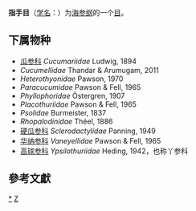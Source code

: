 {{Automatic taxobox
| taxon = Dactylochirotida
| authority = Grube, 1840
| image = Pink warty sea cucumber (Cercodemas anceps).jpg
| image_caption = ''[[Cercodemas_anceps|Cercodemas anceps]]''
}}
'''指手目'''（[[学名|学名]]：{{lang|la|''Dactylochirotida''}}）为[[海参纲|海参纲]]的一个[[目|目]]。

==下属物种==
* [[瓜参科|瓜参科]] ''Cucumariidae'' Ludwig, 1894
* ''Cucumellidae'' Thandar & Arumugam, 2011
* ''Heterothyonidae'' Pawson, 1970
* ''Paracucumidae'' Pawson & Fell, 1965
* ''Phyllophoridae'' Östergren, 1907
* ''Placothuriidae'' Pawson & Fell, 1965
* ''Psolidae'' Burmeister, 1837
* ''Rhopalodinidae'' Théel, 1886
* [[硬瓜参科|硬瓜参科]] ''Sclerodactylidae'' Panning, 1949
* [[华纳参科|华纳参科]] ''Vaneyellidae'' Pawson & Fell, 1965
* [[高球参科|高球参科]] ''Ypsilothuriidae'' Heding, 1942，也称丫参科

==參考文獻==
{{reflist}}

{{taxonbar}}

[[Category:_指手目|*]]
[[Category:1840年描述的分类群|Z]]